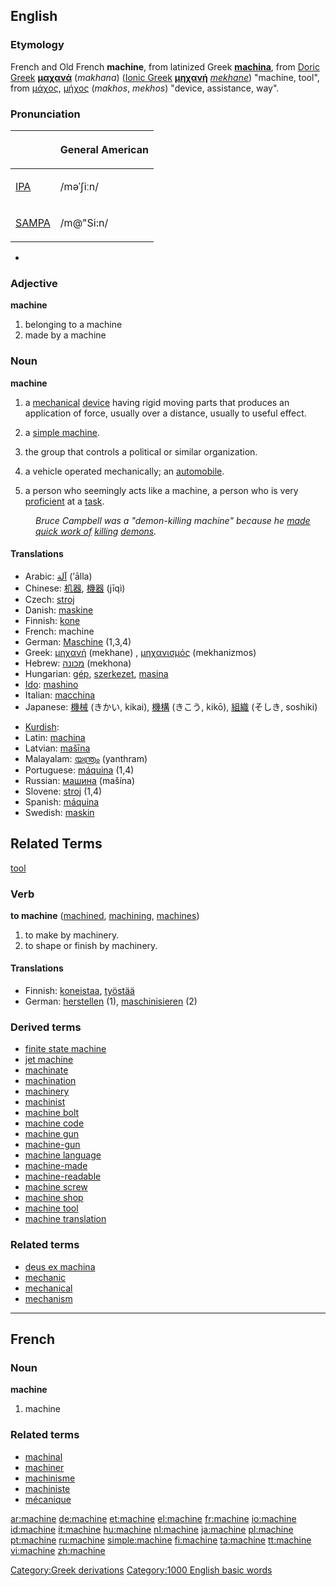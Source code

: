 ==English==

===Etymology===
French and Old French '''machine''', from latinized Greek '''[[machina]]''', from [[w:Doric Greek|Doric Greek]] '''[[μαχανά]]''' (''makhana'') ([[Ionic Greek]] '''[[μηχανή]]''' ''[[mekhane]]'') "machine, tool", from [[μάχος]], [[μήχος]] (''makhos'', ''mekhos'') "device, assistance, way".

===Pronunciation===
{| border=1 cellpadding=5
! !! General American 
|-
| [[w:IPA|IPA]] || /məˈʃiːn/
|-
| [[w:SAMPA|SAMPA]] || /m@"Si:n/
|}
*{{audio|en-us-machine.ogg|Audio (US)}}

===Adjective===
'''machine'''

# belonging to a machine
# made by a machine

===Noun===
'''machine'''

#a [[mechanical]] [[device]] having rigid moving parts that produces an application of force, usually over a distance, usually to useful effect.
#{{physics}} a [[simple machine]].
#the group that controls a political or similar organization.
#{{archaic}} a vehicle operated mechanically; an [[automobile]].
#a person who seemingly acts like a machine, a person who is very [[proficient]] at a [[task]].  
:''Bruce Campbell was a "demon-killing machine" because he [[make quick work of|made quick work of]] [[kill]]ing [[demon]]s.''

====Translations====
{{top}}
*Arabic: [[آلة]] (’ālla) {{f}}
*Chinese: [[机器]], [[機器]] (jīqì)
*Czech: [[stroj]] {{m}}
*Danish: [[maskine]]
*Finnish: [[kone]]
*French: machine {{f}}
*German: [[Maschine]] {{f}} (1,3,4)
*Greek: [[μηχανή]] (mekhane) {{f}}, [[μηχανισμός]] (mekhanizmos) {{m}}
*Hebrew: [[מכונה]] (mekhona) {{f}}
*Hungarian: [[gép]], [[szerkezet]], [[masina]]
*[[Ido]]: [[mashino]]
*Italian: [[macchina]] {{f}}
*Japanese: [[機械]] (きかい, kikai), [[機構]] (きこう, kikō), [[組織]] (そしき, soshiki)
{{mid}}
*[[Kurdish]]: {{trad|ku|makîne}} {{f}}
*Latin: [[machina]] {{f}}
*Latvian: [[mašīna]] {{f}}
*Malayalam: [[യന്ത്രം]] (yanthram)
*Portuguese: [[máquina]] {{f}} (1,4)
*Russian: [[машина]] (mašína) {{f}}
*Slovene: [[stroj]] {{m}} (1,4)
*Spanish: [[máquina]] {{f}}
*Swedish: [[maskin]] {{c}}
{{bottom}}
== Related Terms ==
[[tool]]

===Verb===
'''to machine''' ([[machined]], [[machining]], [[machines]])

#to make by machinery.
#to shape or finish by machinery.

====Translations====
*Finnish: [[koneistaa]], [[työstää]]
*German: [[herstellen]] (1), [[maschinisieren]] (2)

===Derived terms===
*[[finite state machine]]
*[[jet machine]]
*[[machinate]]
*[[machination]]
*[[machinery]]
*[[machinist]]
*[[machine bolt]]
*[[machine code]]
*[[machine gun]]
*[[machine-gun]]
*[[machine language]]
*[[machine-made]]
*[[machine-readable]]
*[[machine screw]]
*[[machine shop]]
*[[machine tool]]
*[[machine translation]]

===Related terms===
*[[deus ex machina]]
*[[mechanic]]
*[[mechanical]]
*[[mechanism]]
[[Category:Greek derivations]]
[[Category:1000 English basic words]]
----
==French==
===Noun===
'''machine''' {{f}}

# machine

===Related terms===
*[[machinal]]
*[[machiner]]
*[[machinisme]]
*[[machiniste]]
*[[mécanique]]

[[ar:machine]]
[[de:machine]]
[[et:machine]]
[[el:machine]]
[[fr:machine]]
[[io:machine]]
[[id:machine]]
[[it:machine]]
[[hu:machine]]
[[nl:machine]]
[[ja:machine]]
[[pl:machine]]
[[pt:machine]]
[[ru:machine]]
[[simple:machine]]
[[fi:machine]]
[[ta:machine]]
[[tt:machine]]
[[vi:machine]]
[[zh:machine]]